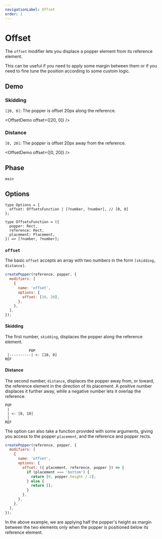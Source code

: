 ```yaml
---
navigationLabel: Offset
order: 1
---
```



# Offset

The `offset` modifier lets you displace a popper element from its reference
element.

This can be useful if you need to apply some margin between them or if you need
to fine tune the position according to some custom logic.

<x-ad />

## Demo

### Skidding

`[20, 0]`: The popper is offset 20px along the reference.

<OffsetDemo offset={[20, 0]} />

### Distance

`[0, 20]`: The popper is offset 20px away from the reference.

<OffsetDemo offset={[0, 20]} />

## Phase

`main`

## Options

```flow
type Options = {
  offset: OffsetsFunction | [?number, ?number], // [0, 0]
};

type OffsetsFunction = ({
  popper: Rect,
  reference: Rect,
  placement: Placement,
}) => [?number, ?number];
```

### `offset`

The basic `offset` accepts an array with two numbers in the form
`[skidding, distance]`.

```js
createPopper(reference, popper, {
  modifiers: [
    {
      name: 'offset',
      options: {
        offset: [10, 20],
      },
    },
  ],
});
```

#### Skidding

The first number, `skidding`, displaces the popper along the reference element.

```
           POP
 |----------| <- [10, 0]
REF
```

#### Distance

The second number, `distance`, displaces the popper away from, or toward, the
reference element in the direction of its placement. A positive number displaces
it further away, while a negative number lets it overlap the reference.

```
POP
 |
 | <- [0, 10]
 |
REF
```

The option can also take a function provided with some arguments, giving you
access to the popper `placement`, and the reference and popper rects.

```js
createPopper(reference, popper, {
  modifiers: [
    {
      name: 'offset',
      options: {
        offset: ({ placement, reference, popper }) => {
          if (placement === 'bottom') {
            return [0, popper.height / 2];
          } else {
            return [];
          }
        },
      },
    },
  ],
});
```

In the above example, we are applying half the popper's height as margin between
the two elements only when the popper is positioned below its reference element.
